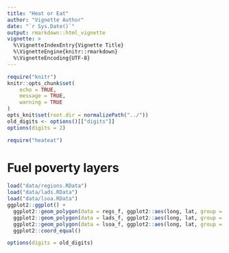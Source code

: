 ```yaml
---
title: "Heat or Eat"
author: "Vignette Author"
date: "`r Sys.Date()`"
output: rmarkdown::html_vignette
vignette: >
  %\VignetteIndexEntry{Vignette Title}
  %\VignetteEngine{knitr::rmarkdown}
  %\VignetteEncoding{UTF-8}
---
```


```r
require("knitr")
knitr::opts_chunk$set(
	echo = TRUE,
	message = TRUE,
	warning = TRUE
)
opts_knit$set(root.dir = normalizePath("../"))
old_digits <- options()[["digits"]]
options(digits = 2)
```

```r
require("heateat")
```

# Fuel poverty layers
```r
load("data/regions.RData")
load("data/lads.RData")
load("data/lsoa.RData")
ggplot2::ggplot() +
  ggplot2::geom_polygon(data = regs_f, ggplot2::aes(long, lat, group = group)) +
  ggplot2::geom_polygon(data = lads_f, ggplot2::aes(long, lat, group = group)) +
  ggplot2::geom_polygon(data = lsoa_f, ggplot2::aes(long, lat, group = group)) +
  ggplot2::coord_equal()
```

```r
options(digits = old_digits)
```
